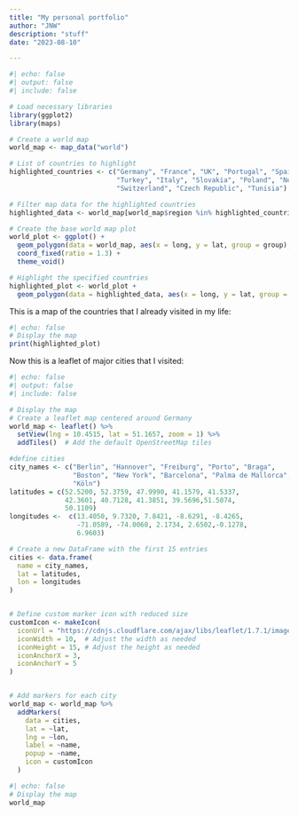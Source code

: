 ```yaml
---
title: "My personal portfolio"
author: "JNW"
description: "stuff"
date: "2023-08-10"

---
```




```r
#| echo: false
#| output: false
#| include: false

# Load necessary libraries
library(ggplot2)
library(maps)

# Create a world map
world_map <- map_data("world")

# List of countries to highlight
highlighted_countries <- c("Germany", "France", "UK", "Portugal", "Spain", "USA", 
                           "Turkey", "Italy", "Slovakia", "Poland", "Netherlands",
                           "Switzerland", "Czech Republic", "Tunisia")

# Filter map data for the highlighted countries
highlighted_data <- world_map[world_map$region %in% highlighted_countries, ]

# Create the base world map plot
world_plot <- ggplot() +
  geom_polygon(data = world_map, aes(x = long, y = lat, group = group), fill = "lightgray", color = "black") +
  coord_fixed(ratio = 1.3) +
  theme_void()

# Highlight the specified countries
highlighted_plot <- world_plot +
  geom_polygon(data = highlighted_data, aes(x = long, y = lat, group = group), fill = "white", color = "black")

```
This is a map of the countries that I already visited in my life:

```r
#| echo: false
# Display the map
print(highlighted_plot)
```
Now this is a leaflet of major cities that I visited:

```r
#| echo: false
#| output: false
#| include: false

# Display the map
# Create a leaflet map centered around Germany
world_map <- leaflet() %>%
  setView(lng = 10.4515, lat = 51.1657, zoom = 1) %>%
  addTiles()  # Add the default OpenStreetMap tiles

#define cities
city_names <- c("Berlin", "Hannover", "Freiburg", "Porto", "Braga", 
                "Boston", "New York", "Barcelona", "Palma de Mallorca", "London", 
                "Köln")
latitudes = c(52.5200, 52.3759, 47.9990, 41.1579, 41.5337,
              42.3601, 40.7128, 41.3851, 39.5696,51.5074, 
              50.1109)
longitudes <-  c(13.4050, 9.7320, 7.8421, -8.6291, -8.4265,
                 -71.0589, -74.0060, 2.1734, 2.6502,-0.1278,
                 6.9603)

# Create a new DataFrame with the first 15 entries
cities <- data.frame(
  name = city_names,
  lat = latitudes,
  lon = longitudes
)


# Define custom marker icon with reduced size
customIcon <- makeIcon(
  iconUrl = "https://cdnjs.cloudflare.com/ajax/libs/leaflet/1.7.1/images/marker-icon.png",
  iconWidth = 10,  # Adjust the width as needed
  iconHeight = 15, # Adjust the height as needed
  iconAnchorX = 3,
  iconAnchorY = 5
)


# Add markers for each city
world_map <- world_map %>%
  addMarkers(
    data = cities,
    lat = ~lat,
    lng = ~lon,
    label = ~name,
    popup = ~name,
    icon = customIcon
  )

```

```r
#| echo: false
# Display the map
world_map
```
